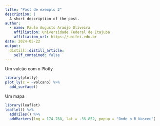 ```yaml
---
title: "Post de exemplo 2"
description: |
  A short description of the post.
author:
  - name: Paulo Augusto Araújo Oliveira
    affiliation: Universidade Federal de Itajubá
    affiliation_url: https://unifei.edu.br
date: 2024-05-22
output:
  distill::distill_article:
    self_contained: false
---
```


Um vulcão com o Plotly

```r
library(plotly)
plot_ly(z = ~volcano) %>%
  add_surface()
```

Um mapa

```r
library(leaflet)
leaflet() %>%
  addTiles() %>%
  addMarkers(lng = 174.768, lat = -36.852, popup = "Onde o R Nasceu")
```

